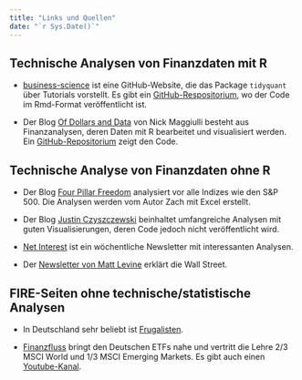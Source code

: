 ```yaml
---
title: "Links und Quellen"
date: "`r Sys.Date()`"
---
```


## Technische Analysen von Finanzdaten mit R

-   [business-science](https://business-science.github.io/tidyquant/){.uri} ist eine GitHub-Website, die das Package `tidyquant` über Tutorials vorstellt. Es gibt ein [GitHub-Respositorium](https://github.com/business-science/tidyquant), wo der Code im Rmd-Format veröffentlicht ist.

-   Der Blog [Of Dollars and Data](https://ofdollarsanddata.com) von Nick Maggiulli besteht aus Finanzanalysen, deren Daten mit R bearbeitet und visualisiert werden. Ein [GitHub-Repositorium](https://github.com/nmaggiulli/of-dollars-and-data) zeigt den Code.

## Technische Analyse von Finanzdaten ohne R

-   Der Blog [Four Pillar Freedom](https://fourpillarfreedom.com) analysiert vor alle Indizes wie den S&P 500. Die Analysen werden vom Autor Zach mit Excel erstellt.

-   Der Blog [Justin Czyszczewski](https://justinczyszczewski.com) beinhaltet umfangreiche Analysen mit guten Visualisierungen, deren Code jedoch nicht veröffentlicht wird.

-   [Net Interest](https://netinterest.substack.com) ist ein wöchentliche Newsletter mit interessanten Analysen.

-   Der [Newsletter von Matt Levine](https://www.bloomberg.com/opinion/authors/ARbTQlRLRjE/matthew-s-levine) erklärt die Wall Street.

## FIRE-Seiten ohne technische/statistische Analysen

-   In Deutschland sehr beliebt ist [Frugalisten](https://frugalisten.de).

-   [Finanzfluss](https://www.finanzfluss.de) bringt den Deutschen ETFs nahe und vertritt die Lehre 2/3 MSCI World und 1/3 MSCI Emerging Markets. Es gibt auch einen [Youtube-Kanal](https://www.youtube.com/channel/UCeARcCUiZg79SQQ-2_XNlXQ).
